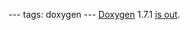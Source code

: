 ---
tags: doxygen
---
[[Doxygen]] 1.7.1 [http://www.stack.nl/~dimitri/doxygen/changelog.html is out].
